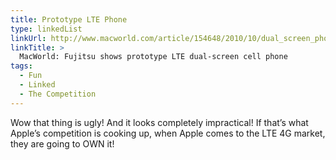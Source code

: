 ```yaml
---
title: Prototype LTE Phone
type: linkedList
linkUrl: http://www.macworld.com/article/154648/2010/10/dual_screen_phone.html
linkTitle: >
  MacWorld: Fujitsu shows prototype LTE dual-screen cell phone
tags:
  - Fun
  - Linked
  - The Competition
---
```


Wow that thing is ugly! And it looks completely impractical! If that’s what Apple’s competition is cooking up, when Apple comes to the LTE 4G market, they are going to OWN it!

